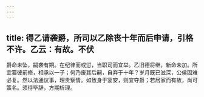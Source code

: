```yaml
---
---
---
```

title: 得乙请袭爵，所司以乙除丧十年而后申请，引格不许。乙云：有故。不伏
---



爵命未坠，嗣袭有期。在纪律而或愆，当职司而宜举。乙旧德将继，新命未加。所宜纂彼前修，相承以一子；何乃废其后嗣，自弃于十年？岁月既已滋深，公侯固难必复。然以法通议事，理贵察情。如致身于宴安，则宜夺爵；若居家而有故，尚可策名。须待毕辞，方期析理。